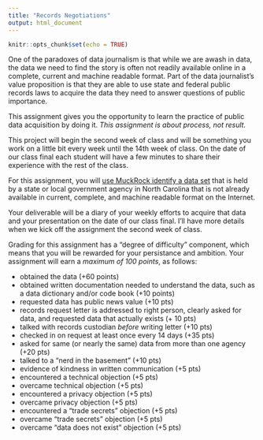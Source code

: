 ```yaml
---
title: "Records Negotiations"
output: html_document
---
```


```r
knitr::opts_chunk$set(echo = TRUE)
```
One of the paradoxes of data journalism is that while we are awash in data, the data we need to find the story is often not readily available online in a complete, current and machine readable format. Part of the data journalist's value proposition is that they are able to use state and federal public records laws to acquire the data they need to answer questions of public importance.

This assignment gives you the opportunity to learn the practice of public data acquisition by doing it. _This assignment is about process, not result._

This project will begin the second week of class and will be something you work on a little bit every week until the 14th week of class. On the date of our class final each student will have a few minutes to share their experience with the rest of the class.

For this assignment, you will [use MuckRock identify a data set](https://www.muckrock.com/foi/list/?minimum_pages=&q=&has_crowdfund=None&date_range_0=&date_range_1=&status=&has_embargo=None&search_title=Example+State+Data+Requests) that is held by a state or local government agency in North Carolina that is not already available in current, complete, and machine readable format on the Internet. 

Your deliverable will be a diary of your weekly efforts to acquire that data and your presentation on the date of our class final. I'll have more details when we kick off the assignment the second week of class.

Grading for this assignment has a "degree of difficulty" component, which means that you will be rewarded for your persistance and ambition. Your assignment will earn a _maximum of 100 points_, as follows:

* obtained the data (+60 points)
* obtained written documentation needed to understand the data, such as a data dictionary and/or code book (+10 points)
* requested data has public news value (+10 pts)
* records request letter is addressed to right person, clearly asked for data, and requested data that actually exists (+ 10 pts)
* talked with records custodian _before_ writing letter (+10 pts)
* checked in on request at least once every 14 days (+35 pts)
+ asked for same (or nearly the same) data from more than one agency (+20 pts)
* talked to a "nerd in the basement" (+10 pts)
* evidence of kindness in written communication (+5 pts)
+ encountered a technical objection (+5 pts)
+ overcame technical objection (+5 pts)
+ encountered a privacy objection (+5 pts)
+ overcame privacy objection (+5 pts)
+ encountered a "trade secrets" objection (+5 pts)
+ overcame "trade secrets" objection (+5 pts)
+ overcame "data does not exist" objection (+5 pts)






